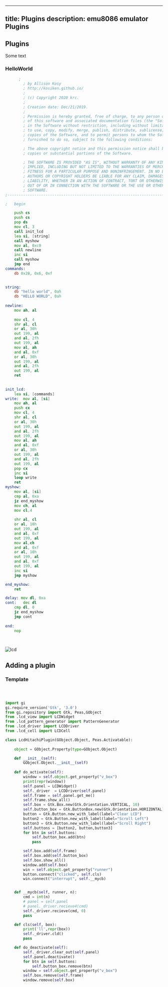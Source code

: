 
---
title: Plugins
description: emu8086 emulator Plugins
---

## Plugins

Some text

### HelloWorld

```asm
      ;
        ; by Allison Kosy
        ; http://kosiken.github.io/
        ;
        ; (c) Copyright 2020 krc.
        ;
        ; Creation date: Dec/21/2019.
        ;
        ; Permission is hereby granted, free of charge, to any person obtaining a copy
        ; of this software and associated documentation files (the "Software"), to deal
        ; in the Software without restriction, including without limitation the rights
        ; to use, copy, modify, merge, publish, distribute, sublicense, and/or sell
        ; copies of the Software, and to permit persons to whom the Software is
        ; furnished to do so, subject to the following conditions:

        ; The above copyright notice and this permission notice shall be included in all
        ; copies or substantial portions of the Software.

        ; THE SOFTWARE IS PROVIDED "AS IS", WITHOUT WARRANTY OF ANY KIND, EXPRESS OR
        ; IMPLIED, INCLUDING BUT NOT LIMITED TO THE WARRANTIES OF MERCHANTABILITY,
        ; FITNESS FOR A PARTICULAR PURPOSE AND NONINFRINGEMENT. IN NO EVENT SHALL THE
        ; AUTHORS OR COPYRIGHT HOLDERS BE LIABLE FOR ANY CLAIM, DAMAGES OR OTHER
        ; LIABILITY, WHETHER IN AN ACTION OF CONTRACT, TORT OR OTHERWISE, ARISING FROM,
        ; OUT OF OR IN CONNECTION WITH THE SOFTWARE OR THE USE OR OTHER DEALINGS IN THE
        ; SOFTWARE.    
;--------------------------------------------------------------------------------------------

;   begin

	push cs
	push cs
	pop ds	
	mov cl, 3
	call init_lcd	
	lea si, [string]
	call myshow
	mov al, 0xc0
	call newline
	inc si
	call myshow
	jmp end	
commands:
	db 0x28, 0x6, 0xf

	
string:
	db "hello world", 0ah
	db "HELLO WORLD", 0ah
	
newline:
	mov ah, al
	
	mov cl, 4
	shr al, cl
	or al, 30h
	out 199, al
	and al, 2fh
	out 199, al
	mov al, ah
	and al, 0xf
	or al, 30h
	out 199, al
	and al, 2fh
	out 199, al
	ret
	
	
init_lcd:
	lea si, [commands]
write:	mov al, [si]
	mov ah, al
	push cx
	mov cl, 4
	shr al, cl
	or al, 30h
	out 199, al
	and al, 2fh
	out 199, al
	mov al, ah
	and al, 0xf
	or al, 30h
	out 199, al
	and al, 2fh
	out 199, al
	pop cx
	inc si
	loop write
	ret
myshow:
	mov al, [si]
	cmp al, 0xa
	jz end_myshow
	mov ch, al
	mov cl,4
	
	shr al, cl
	or al, 10h
	out 199, al
	and al, 0xf
	out 199, al
	mov al,ch
	and al, 0xf
	or al, 10h
	out 199, al
	and al, 0xf
	out 199, al	
	inc si
	jmp myshow

end_myshow:
	ret	

delay: mov dl, 0xa
cont:	dec dl
	cmp dl, 0
	jz end_myshow
	jmp cont
	
end: 
	nop
		
	


```

![lcd](lcdplugin.gif)


## Adding a plugin

### Template

```python



import gi
gi.require_version('Gtk', '3.0')
from gi.repository import Gtk, Peas,GObject
from .lcd_view import LCDWidget
from .lcd_pattern_generator import PatternGenerator
from .lcd_driver import LCDDriver
from .lcd_cell import LCDCell

class LcdHitachiPlugin(GObject.Object, Peas.Activatable):
 
    object = GObject.Property(type=GObject.Object)

    def __init__(self):
        GObject.Object.__init__(self)
        
    def do_activate(self):
        window = self.object.get_property("v_box")
        print(repr(window))
        self.panel = LCDWidget()
        self._driver  = LCDDriver(self.panel)
        self.frame = self.panel.get_me()
        self.frame.show_all()
        self.box = Gtk.Box.new(Gtk.Orientation.VERTICAL, 10)
        self.button_box = Gtk.ButtonBox.new(Gtk.Orientation.HORIZONTAL)
        button = Gtk.Button.new_with_label(label="Clear LCD")
        button2 = Gtk.Button.new_with_label(label="Scroll Left")
        button3 = Gtk.Button.new_with_label(label="Scroll Right")    
        self.buttons = [button2, button,button3]    
        for btn in self.buttons:
            self.button_box.add(btn)
            pass

        self.box.add(self.frame)
        self.box.add(self.button_box)
        self.box.show_all()
        window.add(self.box)
        win = self.object.get_property("runner")
        button.connect("clicked", self.cls)
        win.connect("interrupt", self.__mycb)


    def __mycb(self, runner, n):
        cmd = int(n)
        # panel = self.panel
        # panel._driver.recieve4(cmd)
        self._driver.recieve(cmd, 0)
        pass

    def cls(self, box):
        print('ll',repr(box))
        self._driver.cld()
        pass

    def do_deactivate(self):
        self._driver.clear_out(self.panel)
        self.panel.deactivate()
        for btn in self.buttons:
            self.button_box.remove(btn)
        window = self.object.get_property("v_box")
        self.box.remove(self.frame)
        window.remove(self.box)

```
